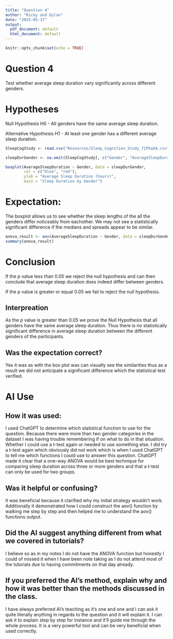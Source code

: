 ```yaml
---
title: "Question 4"
author: "Ricky and Dylan"
date: "2025-05-17"
output:
  pdf_document: default
  html_document: default
---
```


```r
knitr::opts_chunk$set(echo = TRUE)
```

# Question 4
Test whether average sleep duration vary significantly across different genders.

# Hypotheses
Null Hypothesis H0 - All genders have the same average sleep duration.

Alternative Hypothesis H1 - At least one gender has a different average sleep duration.

```r
SleepCogStudy <- read.csv("Resources/Sleep_Cognition_Study_f1PhaXA.csv")
```

```r
sleepDurGender <- na.omit(SleepCogStudy[, c("Gender", "AverageSleepDuration")])

boxplot(AverageSleepDuration ~ Gender, data = sleepDurGender,
        col = c("blue", "red"),
        ylab = "Average Sleep Duration (hours)",
        main = "Sleep Duration by Gender")
```

# Expectation:
The boxplot allows us to see whether the sleep lengths of the all the genders differ noticeably from eachother. We may not see a statistically significant difference if the medians and spreads appear to be similar.

```r
anova_result <- aov(AverageSleepDuration ~ Gender, data = sleepDurGender)
summary(anova_result)
```


# Conclusion
If the p value less than 0.05 we reject the null hypothesis and can then conclude that average sleep duration does indeed differ between genders.

If the p value is greater or equal 0.05 we fail to reject the null hypothesis.

## Interpreation
As the p value is greater than 0.05 we prove the Null Hypothesis that all genders have the same average sleep duration. Thus there is no statistically significant difference in average sleep duration between the different genders of the participants.

## Was the expectation correct?
Yes it was as with the box plot was can visually see the similarities thus as a result we did not anticipate a significant difference which the statistical test verified.

# AI Use

## How it was used:
I used ChatGPT to determine which statistical function to use for the question. Because there were more than two gender categories in the dataset I was having trouble remembering if on what to do in that situation. Whether I could use a t-test again or needed to use something else. I did try a t-test again which obviously did not work which is when I used ChatGPT to tell me which functions I could use to answer this question. ChatGPT made it clear that a one-way ANOVA would be best technique for comparing sleep duration across three or more genders and that a t-test can only be used for two groups.

## Was it helpful or confusing?
It was beneficial because it clarified why my initial strategy wouldn't work.  Additionally it demonstrated how I could construct the aov() function by walking me step by step and then helped me to understand the aov() functions output.

## Did the AI suggest anything different from what we covered in tutorials?
I believe so as in my notes I do not have the ANOVA function but honestly I could of missed it when I have been note taking as I do not attend most of the tutorials due to having commitments on that day already.

## If you preferred the AI’s method, explain why and how it was better than the methods discussed in the class.
I have always preferred AI's teaching as it's one and one and I can ask it quite literally anything in regards to the question and it will explain it. I can ask it to explain step by step for instance and it'll guide me through the whole process. It is a very powerful tool and can be very beneficial when used correctly.